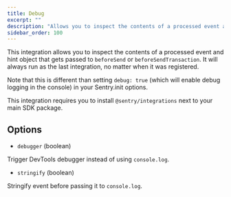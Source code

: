 ```yaml
---
title: Debug
excerpt: ""
description: "Allows you to inspect the contents of a processed event and hint object that gets passed to beforeSend or beforeSendTransaction."
sidebar_order: 100
---
```


This integration allows you to inspect the contents of a processed event and hint object that gets passed to `beforeSend` or `beforeSendTransaction`. It will always run as the last integration, no matter when it was registered.

Note that this is different than setting `debug: true` (which will enable debug logging in the console) in your Sentry.init options.

This integration requires you to install `@sentry/integrations` next to your main SDK package.

<PlatformContent includePath="configuration/debug" />

## Options

- `debugger` (boolean)

Trigger DevTools debugger instead of using `console.log`.

- `stringify` (boolean)

Stringify event before passing it to `console.log`.

